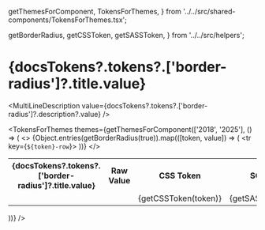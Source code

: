   getThemesForComponent,
  TokensForThemes,
} from '../../src/shared-components/TokensForThemes.tsx';

  getBorderRadius,
  getCSSToken,
  getSASSToken,
} from '../../src/helpers';

<Meta title="Tokens/Border Radius" />

# {docsTokens?.tokens?.['border-radius']?.title.value}

<MultiLineDescription value={docsTokens?.tokens?.['border-radius']?.description?.value} />

<TokensForThemes
  themes={getThemesForComponent(['2018', '2025'], () => (
    <table>
      <tbody>
        <>
          <tr>
            <th>{docsTokens?.tokens?.['border-radius']?.title.value}</th>
            <th>Raw Value</th>
            <th>CSS Token</th>
            <th>SCSS Token</th>
            <th>JS Token</th>
          </tr>
          {Object.entries(getBorderRadius(true)).map(([token, value]) => (
            <tr key={`${token}-row`}>
              <td>
                <BorderRadius className={token.toLowerCase()} value={value} />
              </td>
              <td>
                <CopyRawCssPropValue value={token.toLowerCase()} cssProperty="border-radius"/>
              </td>
              <td>
                <CopyToClipBoard value={getCSSToken(token)}>
                  {getCSSToken(token)}
                </CopyToClipBoard>
              </td>
              <td>
                <CopyToClipBoard value={getSASSToken(token)}>
                  {getSASSToken(token)}
                </CopyToClipBoard>
              </td>
              <td>
                <CopyToClipBoard value={token}>
                  {token}
                </CopyToClipBoard>
              </td>
            </tr>
          ))}
        </>
      </tbody>
    </table>
  ))}
/>

<style>{`
.synborderradiuspill {
  width: 80px !important;
}
`}</style>
